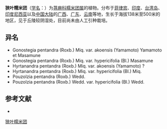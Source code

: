 {{Speciesbox
| name = 狭叶糯米团
| status = 
| status_system = 
| image = 
| genus = Hyrtanandra
| species = pentandra
| authority = (Roxb.) Miq. hypericifolia (Bl.) Masamune
}}

'''狭叶糯米团'''（[[学名|学名]]：{{lang|la|''Hyrtanandra pentandra''}}）为[[荨麻科|荨麻科]][[糯米团属|糯米团属]]的植物。分布于[[菲律宾|菲律宾]]、[[印度|印度]]、[[台湾岛|台湾岛]]、[[印度尼西亚|印度尼西亚]]以及[[中国大陆|中国大陆]]的[[广西|广西]]、[[广东|广东]]、[[云南|云南]]等地，生长于海拔138米至500米的地区，见于丘陵较阴湿处，目前尚未由人工引种栽培。

== 异名 ==
* Gonostegia pentandra (Roxb.) Miq. var. akoensis (Yamamoto) Yamamoto et Masamune
* Gonostegia pentandra (Roxb.) Miq. var. hypericifolia (Bl.) Masamune
* Hyrtanandra pentandra (Roxb.) Miq. var. akoensis (Yamamoto) ?
* Hyrtanandra pentandra (Roxb.) Miq. var. hypericifolia (Bl.) Miq.
* Pouzolzia pentandra (Roxb.) Wedd.
* Pouzolzia pentandra (Roxb.) Wedd. var. hypericifolia (Bl.) Wedd.

== 参考文献 ==
<div class="references-small">
* {{cite web| url =http://www.bioinfo.cn/db05/KmzwSpecies.php?action=view&id=23301| title =狭叶糯米团（变种）| work =《中国高等植物数据库全库》| publisher =中国科学院微生物研究所| author =昆明植物研究所| accessdate =2009-02-26| deadurl =yes| archiveurl =https://web.archive.org/web/20160305025505/http://www.bioinfo.cn/db05/KmzwSpecies.php?action=view&id=23301| archivedate =2016-03-05}}
</div>
{{Taxonbar|from=Q15232639}}

[[Category:糯米团属|狭叶糯米团]]


{{植物小作品}}